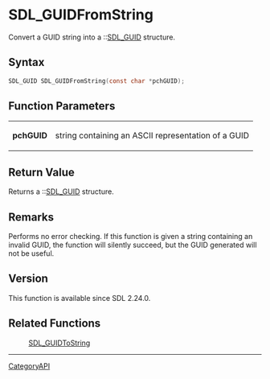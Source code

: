= SDL_GUIDFromString =

Convert a GUID string into a ::[[SDL_GUID]] structure.

== Syntax ==

<syntaxhighlight lang='c'>
SDL_GUID SDL_GUIDFromString(const char *pchGUID);
</syntaxhighlight>

== Function Parameters ==

{|
|'''pchGUID'''
|string containing an ASCII representation of a GUID
|}

== Return Value ==

Returns a ::[[SDL_GUID]] structure.

== Remarks ==

Performs no error checking. If this function is given a string containing
an invalid GUID, the function will silently succeed, but the GUID generated
will not be useful.

== Version ==

This function is available since SDL 2.24.0.

== Related Functions ==

:[[SDL_GUIDToString]]

----
[[CategoryAPI]]


